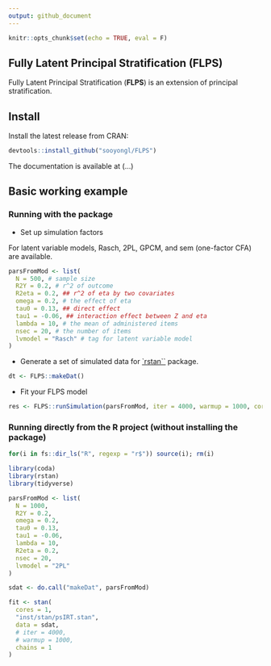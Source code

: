 ```yaml
---
output: github_document
---
```


```r
knitr::opts_chunk$set(echo = TRUE, eval = F)
```

## Fully Latent Principal Stratification (FLPS)

Fully Latent Principal Stratification (**FLPS**) is an extension of principal stratification.

## Install

Install the latest release from CRAN:

```r
devtools::install_github("sooyongl/FLPS")
```

The documentation is available at (...)

## Basic working example

### Running with the package

- Set up simulation factors

For latent variable models, Rasch, 2PL, GPCM, and sem (one-factor CFA) are available.

```r
parsFromMod <- list(
  N = 500, # sample size
  R2Y = 0.2, # r^2 of outcome
  R2eta = 0.2, ## r^2 of eta by two covariates
  omega = 0.2, # the effect of eta
  tau0 = 0.13, ## direct effect
  tau1 = -0.06, ## interaction effect between Z and eta
  lambda = 10, # the mean of administered items
  nsec = 20, # the number of items
  lvmodel = "Rasch" # tag for latent variable model
)
```


- Generate a set of simulated data for [`rstan``](https://github.com/stan-dev/rstan) package.

```r
dt <- FLPS::makeDat()
```

- Fit your FLPS model

```r
res <- FLPS::runSimulation(parsFromMod, iter = 4000, warmup = 1000, cores = 1, chains = 1)
```


### Running directly from the R project (without installing the package)

```r
for(i in fs::dir_ls("R", regexp = "r$")) source(i); rm(i)

library(coda)
library(rstan)
library(tidyverse)

parsFromMod <- list(
  N = 1000, 
  R2Y = 0.2,
  omega = 0.2,
  tau0 = 0.13,
  tau1 = -0.06,
  lambda = 10,
  R2eta = 0.2,
  nsec = 20,
  lvmodel = "2PL"
)

sdat <- do.call("makeDat", parsFromMod)

fit <- stan(
  cores = 1,
  "inst/stan/psIRT.stan",
  data = sdat,
  # iter = 4000,
  # warmup = 1000,
  chains = 1
)
```



